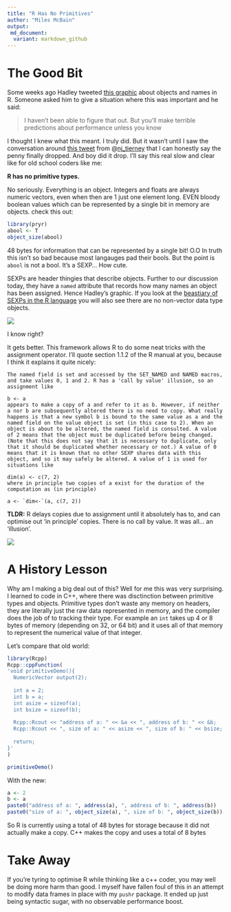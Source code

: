 ```yaml
---
title: "R Has No Primitives"
author: "Miles McBain"
output: 
 md_document:
  variant: markdown_github
---
```


# The Good Bit

Some weeks ago Hadley tweeted [this graphic](https://twitter.com/hadleywickham/status/732288980549390336) about objects and names in R. Someone asked him to give a situation where this was important and he said:

> I haven't been able to figure that out. But you'll make terrible predictions about performance unless you know

I thought I knew what this meant. I truly did. But it wasn't until I saw the conversation around [this tweet](https://twitter.com/nj_tierney/status/735087930251710464) from @[nj_tierney](https://twitter.com/nj_tierney) that I can honestly say the penny finally dropped. And boy did it drop. I'll say this real slow and clear like for old school coders like me:

**R has no primitive types.**

No seriously. Everything is an object. Integers and floats are always numeric vectors, even when then are 1 just one element long.  EVEN bloody boolean values which can be represented by a single bit in memory are objects. check this out:

```r
library(pryr)
abool <- T
object_size(abool)
```

48 bytes for information that can be represented by a single bit! O.O In truth this isn't so bad because most langauges pad their bools. But the point is `abool` is not a bool. It's a SEXP... How cute. 

SEXPs are header thingies that describe objects. Further to our discussion today, they have a `named` attribute that records how many names an object has been assigned. Hence Hadley's graphic. If you look at the [beastiary of SEXPs in the R language](https://cran.r-project.org/doc/manuals/r-release/R-ints.html#SEXPTYPEs) you will also see there are no non-vector data type objects.  

![](http://i.giphy.com/OK27wINdQS5YQ.gif)

I know right?

It gets better. This framework allows R to do some neat tricks with the assignment operator. I'll quote section 1.1.2 of the R manual at you, because I think it explains it quite nicely:

```{}
The named field is set and accessed by the SET_NAMED and NAMED macros, and take values 0, 1 and 2. R has a 'call by value' illusion, so an assignment like

b <- a
appears to make a copy of a and refer to it as b. However, if neither a nor b are subsequently altered there is no need to copy. What really happens is that a new symbol b is bound to the same value as a and the named field on the value object is set (in this case to 2). When an object is about to be altered, the named field is consulted. A value of 2 means that the object must be duplicated before being changed. (Note that this does not say that it is necessary to duplicate, only that it should be duplicated whether necessary or not.) A value of 0 means that it is known that no other SEXP shares data with this object, and so it may safely be altered. A value of 1 is used for situations like

dim(a) <- c(7, 2)
where in principle two copies of a exist for the duration of the computation as (in principle)

a <- `dim<-`(a, c(7, 2))
```

**TLDR:** R delays copies due to assignment until it absolutely has to, and can optimise out 'in principle' copies. There is no call by value. It was all... an 'illusion'.

![](http://i.giphy.com/qJxFuXXWpkdEI.gif)

# A History Lesson

Why am I making a big deal out of this? Well for me this was very surprising. I learned to code in C++, where there was disctinction between primitive types and objects. Primitive types don't waste any memory on headers, they are literally just the raw data represented in memory, and the compiler does the job of to tracking their type. For example an `int` takes up 4 or 8 bytes of memory (depending on 32, or 64 bit) and it uses all of that memory to represent the numerical value of that integer.  

Let's compare that old world:

```r
library(Rcpp)
Rcpp::cppFunction(
'void primitiveDemo(){
  NumericVector output(2);  
  
  int a = 2;
  int b = a;
  int asize = sizeof(a);
  int bsize = sizeof(b);
  
  Rcpp::Rcout << "address of a: " << &a << ", address of b: " << &b;
  Rcpp::Rcout << ", size of a: " << asize << ", size of b: " << bsize;
  
  return;
}'
)

primitiveDemo()
```

With the new:
```r
a <- 2
b <- a
paste0("address of a: ", address(a), ", address of b: ", address(b))
paste0("size of a: ", object_size(a), ", size of b: ", object_size(b))
```

So R is currently using a total of 48 bytes for storage because it did not actually make a copy.  C++ makes the copy and uses a total of 8 bytes

# Take Away
If you're tyring to optimise R while thinking like a c++ coder, you may well be doing more harm than good. I myself have fallen foul of this in an attempt to modify data frames in place with my `pushr` package. It ended up just being syntactic sugar, with no observable performance boost. 




